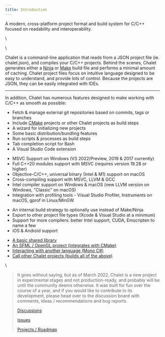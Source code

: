 ```yaml
---
title: Introduction
---
```


<PageHeading />

<Tagline>A modern, cross-platform project format and build system for C/C++ focused on readability and interoperability.</Tagline>

\\

<TermDemo />

\\

Chalet is a command-line application that reads from a JSON project file (ie. chalet.json), and compiles your C/C++ projects. Behind the scenes, Chalet generates either a [Ninja](//ninja-build.org/) or [Make](//en.wikipedia.org/wiki/Make_(software)) build file and performs a minimal amount of caching. Chalet project files focus on intuitive language designed to be easy to understand, and provide lots of control. Because the projects are JSON, they can be easily integrated with IDEs.

---

In addition, Chalet has numerous features designed to make working with C/C++ as smooth as possible:

* Fetch & manage external git repositories based on commits, tags or branches
* Include [CMake](//cmake.org/) projects or other Chalet projects as build steps
* A wizard for initializing new projects
* Some basic distribution/bundling features
* Run scripts & processes as build steps
* Tab completion script for Bash
* A Visual Studio Code extension

<!-- accordion:start Compiler Support -->

* MSVC Support on Windows (VS 2022/Preview, 2019 & 2017 currently)
* Full C++20 modules support with MSVC (requires version 19.28 or higher)
* Objective-C/C++, universal binary (Intel & M1) support on macOS
* Cross-compiling support with MSVC, LLVM & GCC
* Intel compiler support on Windows & macOS (new LLVM version on Windows, "Classic" on macOS)
* Integration with profiling tools - Visual Studio Profiler, Instruments on macOS, gprof in Linux/MinGW

<!-- accordion:end -->

<!-- accordion:start Roadmap -->

* An internal build strategy to optionally use instead of Make/Ninja
* Export to other project file types (Xcode & Visual Studio at a minimum)
* Support for more compilers: better Intel support, CUDA, Emscripten to name a few
* iOS & Android support

<!-- accordion:end -->

<!-- accordion:start Examples -->

* [A basic shared library](//github.com/chalet-org/chalet-example-sharedlib)
* [An SFML / OpenGL project (integrates with CMake)](//github.com/chalet-org/chalet-example-sfml)
* [Interacting with another language (Mono C#)](//github.com/chalet-org/chalet-example-mono)
* [Call other Chalet projects (builds all of the above)](//github.com/chalet-org/chalet-examples)

<!-- accordion:end -->

\\

> It goes without saying, but as of March 2022, Chalet is a new project in experimental stages and not production-ready, and probably will be until the community deems otherwise. It was built for fun over the course of a year, and if you would like to contribute to its development, please head over to the discussion board with comments, ideas / recommendations and bug reports.
>
> [Discussions](//github.com/chalet-org/chalet/discussions)
>
> [Issues](//github.com/chalet-org/chalet/issues)
>
> [Projects / Roadmap](//github.com/chalet-org/chalet/projects)

<!-- nav::/getting-started -->

